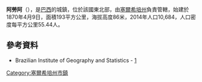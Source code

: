 {{coord|11|15|43|S|37|37|12|W|scale:30000|display=title}}

'''阿勞阿'''（{{lang-pt|Arauá}}），是[[巴西|巴西]]的城鎮，位於該國東北部，由[[塞爾希培州|塞爾希培州]]負責管轄，始建於1870年4月9日，面積193平方公里，海拔高度86米，2014年人口10,684，人口密度每平方公里55.44人。

==參考資料==
*Brazilian Institute of Geography and Statistics - [http://www.ibge.gov.br/cidadesat/default.php] {{Wayback|url=http://www.ibge.gov.br/cidadesat/default.php |date=20080611095922 }}

{{Brazil-geo-stub}}
{{塞爾希培州市鎮}}
[[Category:塞爾希培州市鎮|Category:塞爾希培州市鎮]]